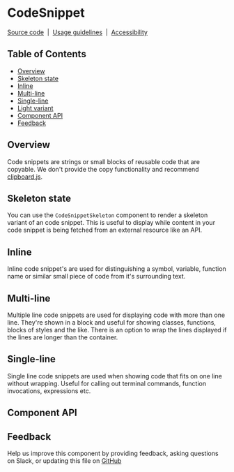
# CodeSnippet

[Source code](https://github.com/carbon-design-system/carbon/tree/master/packages/react/src/components/CodeSnippet)
&nbsp;|&nbsp;
[Usage guidelines](https://www.carbondesignsystem.com/components/code-snippet/usage)
&nbsp;|&nbsp;
[Accessibility](https://www.carbondesignsystem.com/components/code-snippet/accessibility)

## Table of Contents

- [Overview](#overview)
- [Skeleton state](#skeleton-state)
- [Inline](#inline)
- [Multi-line](#multi-line)
- [Single-line](#single-line)
- [Light variant](#light-variant)
- [Component API](#component-api)
- [Feedback](#feedback)

## Overview

Code snippets are strings or small blocks of reusable code that are copyable. We
don't provide the copy functionality and recommend
[clipboard.js](https://clipboardjs.com/).

<Preview>
  <Story id="components-codesnippet--inline" />
</Preview>

## Skeleton state

You can use the `CodeSnippetSkeleton` component to render a skeleton variant of
an code snippet. This is useful to display while content in your code snippet is
being fetched from an external resource like an API.

<Preview>
  <Story id="components-codesnippet--skeleton" />
</Preview>

## Inline

Inline code snippet's are used for distinguishing a symbol, variable, function
name or similar small piece of code from it's surrounding text.

<Preview>
  <Story id="components-codesnippet--inline" />
</Preview>

## Multi-line

Multiple line code snippets are used for displaying code with more than one
line. They're shown in a block and useful for showing classes, functions, blocks
of styles and the like. There is an option to wrap the lines displayed if the
lines are longer than the container.

<Preview>
  <Story id="components-codesnippet--multiline" />
</Preview>

## Single-line

Single line code snippets are used when showing code that fits on one line
without wrapping. Useful for calling out terminal commands, function
invocations, expressions etc.

<Preview>
  <Story id="components-codesnippet--singleline" />
</Preview>

## Component API

<Props />

## Feedback

Help us improve this component by providing feedback, asking questions on Slack,
or updating this file on
[GitHub](https://github.com/carbon-design-system/carbon/edit/master/packages/react/src/components/CodeSnippet/CodeSnippet.stories.mdx)
